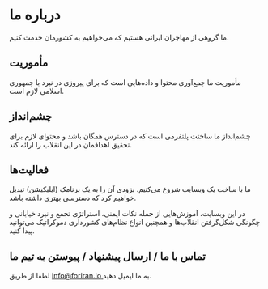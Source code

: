 # درباره ما

ما گروهی از مهاجران ایرانی هستیم که می‌خواهیم به کشورمان خدمت کنیم.

## مأموریت

مأموریت ما جمع‌آوری محتوا و داده‌هایی است که برای پیروزی در نبرد با جمهوری اسلامی لازم است.

## چشم‌انداز

چشم‌انداز ما ساختت پلتفرمی است که در دسترس همگان باشد و محتوای لازم برای تحقیق اهدافمان در این انقلاب را ارائه کند.

## فعالیت‌ها

ما با ساخت یک وبسایت شروع می‌کنیم. بزودی آن را به یک برنامک (اپلیکیشن) تبدیل خواهیم کرد که دسترسی بهتری داشته باشد.

در این وبسایت، آموزش‌هایی از جمله نکات ایمنی، استراتژی تجمع و نبرد خیابانی و چگونگی شکل‌گرفتن انقلاب‌ها و همچنین انواع نظام‌های کشورداری دموکراتیک می‌توانید پیدا کنید.

## تماس با ما / ارسال پیشنهاد / پیوستن به تیم ‌ما

لطفا از طریق [info@foriran.io ](mailto:info@foriran.io) به ما ایمیل دهید.
